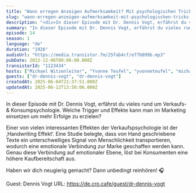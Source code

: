 ```yaml
---
title: "Wann erregen Anzeigen Aufmerksamkeit? Mit psychologischen Tricks zu verbessertem Marketing."
slug: "wann-erregen-anzeigen-aufmerksamkeit-mit-psychologischen-tricks-zu-verbessertem-marketing"
description: "<div>In dieser Episode mit Dr. Dennis Vogt, erfährst du vieles rund um Verkaufs- &amp; Konsumpsychologie. Welche Trigger und Effekte kann man im Marketing einsetzen um mehr Erfolge zu erzielen?</div><div><br></div><div>Einer von vielen interessanten Effekten der Verkaufspsychologie ist der ‚Handwriting Effekt‘. Eine Studie belegte, dass von Hand geschriebene Texte ein unterschwelliges Signal von Menschlichkeit transportieren, wodurch eine emotionale Verbindung zur Marke geschaffen werden kann. Genau diese Verbindung auf emotionaler Ebene, löst bei Konsumenten eine höhere Kaufbereitschaft aus.<br><br></div><div>Haben wir dich neugierig gemacht? Dann unbedingt reinhören! 🎧<br><br>Guest: Dennis Vogt URL: https://de.cro.cafe/guest/dr-dennis-vogt</div>"
summary: "In dieser Episode mit Dr. Dennis Vogt, erfährst du vieles rund um Verkaufs- & Konsumpsychologie. Welche Trigger und Effekte kann man im Marketing einsetzen um mehr Erfolge zu erzielen?"
episode: 14
season: 1
language: "de"
duration: "1926"
audioUrl: "https://media.transistor.fm/25fab4cf/e77b099b.mp3"
pubDate: 2022-12-06T09:00:00.000Z
transistorId: "1123434"
hosts: ["Michael Witzenleiter", "Yvonne Teufel", "yvonneteufel", "michaelwitzenleiter"]
guests: ["dr-dennis-vogt", "dr-dennis-vogt"]
createdAt: 2025-06-04T21:37:51.000Z
updatedAt: 2025-06-12T13:50:06.000Z
---
```


In dieser Episode mit Dr. Dennis Vogt, erfährst du vieles rund um Verkaufs- & Konsumpsychologie. Welche Trigger und Effekte kann man im Marketing einsetzen um mehr Erfolge zu erzielen?

Einer von vielen interessanten Effekten der Verkaufspsychologie ist der ‚Handwriting Effekt‘. Eine Studie belegte, dass von Hand geschriebene Texte ein unterschwelliges Signal von Menschlichkeit transportieren, wodurch eine emotionale Verbindung zur Marke geschaffen werden kann. Genau diese Verbindung auf emotionaler Ebene, löst bei Konsumenten eine höhere Kaufbereitschaft aus.

Haben wir dich neugierig gemacht? Dann unbedingt reinhören! 🎧

Guest: Dennis Vogt URL: https://de.cro.cafe/guest/dr-dennis-vogt
